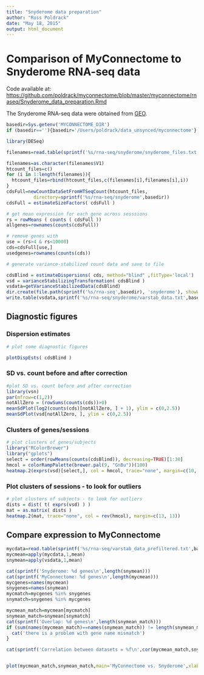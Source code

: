 ```yaml
---
title: "Snyderome data preparation"
author: "Russ Poldrack"
date: "May 18, 2015"
output: html_document
---
```


# Comparison of MyConnectome to Snyderome RNA-seq data

Code available at: [https://github.com/poldrack/myconnectome/blob/master/myconnectome/rnaseq/Snyderome_data_preparation.Rmd](https://github.com/poldrack/myconnectome/blob/master/myconnectome/rnaseq/Snyderome_data_preparation.Rmd)

The Snyderome RNA-seq data were obtained from [GEO](http://www.ncbi.nlm.nih.gov/geo/query/acc.cgi?acc=GSE33029).  

```r
basedir=Sys.getenv('MYCONNECTOME_DIR')
if (basedir==''){basedir='/Users/poldrack/data_unsynced/myconnectome'}

library(DESeq)

filenames=read.table(sprintf('%s/rna-seq/snyderome/snyderome_files.txt',basedir))

filenames=as.character(filenames$V1)
htcount_files=c()
for (i in 1:length(filenames)){
  htcount_files=rbind(htcount_files,c(filenames[i],filenames[i],i))
}
cdsFull=newCountDataSetFromHTSeqCount(htcount_files,
          directory=sprintf('%s/rna-seq/snyderome',basedir))
cdsFull = estimateSizeFactors( cdsFull )

```

```r
# get mean expression for each gene across sesssions
rs = rowMeans ( counts ( cdsFull ))
allgenes=rownames(counts(cdsFull))

# remove genes with 
use = (rs>4 & rs<10000)
cds=cdsFull[use,]
usedgenes=rownames(counts(cds))

```


```r
# generate variance-stabilized count data and save to file

cdsBlind = estimateDispersions( cds, method="blind" ,fitType='local')
vsd = varianceStabilizingTransformation( cdsBlind )
vsdata=getVarianceStabilizedData(cdsBlind)
dir.create(file.path(sprintf('%s/rna-seq',basedir), 'snyderome'), showWarnings = FALSE)
write.table(vsdata,sprintf('%s/rna-seq/snyderome/varstab_data.txt',basedir))

```

## Diagnostic figures

### Dispersion estimates
```r
# plot some diagnostic figures

plotDispEsts( cdsBlind )


```

### SD vs. count before and after correction
```r
#plot SD vs. count before and after correction
library(vsn)
par(mfrow=c(1,2))
notAllZero = (rowSums(counts(cds))>0)
meanSdPlot(log2(counts(cds)[notAllZero, ] + 1), ylim = c(0,2.5))
meanSdPlot(vsd[notAllZero, ], ylim = c(0,2.5))

```

### Clusters of genes/sessions

```r
# plot clusters of genes/subjects
library("RColorBrewer")
library("gplots")
select = order(rowMeans(counts(cdsBlind)), decreasing=TRUE)[1:30]
hmcol = colorRampPalette(brewer.pal(9, "GnBu"))(100)
heatmap.2(exprs(vsd)[select,], col = hmcol, trace="none", margin=c(10, 6))

```

### Plot clusters of sessions - to look for outliers

```r
# plot clusters of subjects - to look for outliers
dists = dist( t( exprs(vsd) ) )
mat = as.matrix( dists )
heatmap.2(mat, trace="none", col = rev(hmcol), margin=c(13, 13))


```

## Compare expression to MyConnectome

```r

mycdata=read.table(sprintf('%s/rna-seq/varstab_data_prefiltered.txt',basedir))
mycmean=apply(mycdata,1,mean)
snymean=apply(vsdata,1,mean)

cat(sprintf('Snyderome: %d genes\n',length(snymean)))
cat(sprintf('MyConnectome: %d genes\n',length(mycmean)))
mycgenes=names(mycmean)
snygenes=names(snymean)
mycmatch=mycgenes %in% snygenes
snymatch=snygenes %in% mycgenes

mycmean_match=mycmean[mycmatch]
snymean_match=snymean[snymatch]
cat(sprintf('Overlap: %d genes\n',length(snymean_match)))
if (sum(names(mycmean_match)==names(snymean_match)) != length(snymean_match)) {
  cat('there is a problem with gene name mismatch')
}

cat(sprintf('Correlation between datasets = %f\n',cor(mycmean_match,snymean_match)))


plot(mycmean_match,snymean_match,main='MyConnectome vs. Snyderome',xlab='MyConnectome expression',ylab='Snyderome expression')
```
